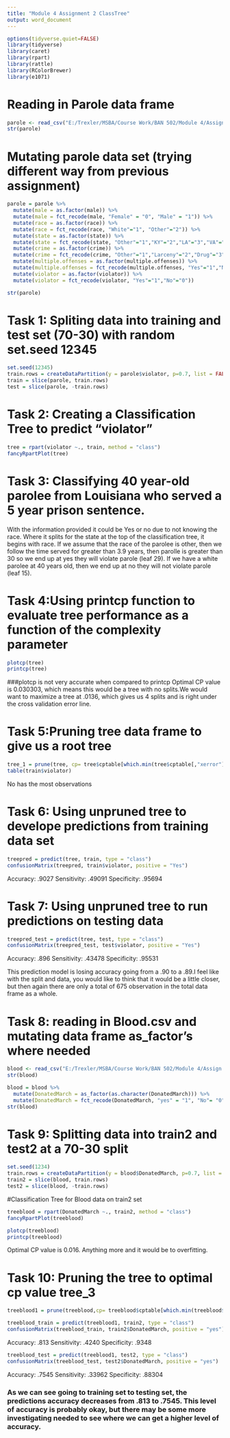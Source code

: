 ---
title: "Module 4 Assignment 2 ClassTree"
output: word_document
---


```{r}
options(tidyverse.quiet=FALSE)
library(tidyverse)
library(caret)
library(rpart)
library(rattle)
library(RColorBrewer)
library(e1071)
```

# Reading in Parole data frame
```{r}
parole <- read_csv("E:/Trexler/MSBA/Course Work/BAN 502/Module 4/Assign 2/parole.csv")
str(parole)
```
# Mutating parole data set (trying different way from previous assignment)
```{r}
parole = parole %>%
  mutate(male = as.factor(male)) %>%
  mutate(male = fct_recode(male, "Female" = "0", "Male" = "1")) %>%
  mutate(race = as.factor(race)) %>%
  mutate(race = fct_recode(race, "White"="1", "Other"="2")) %>%
  mutate(state = as.factor(state)) %>%
  mutate(state = fct_recode(state, "Other"="1","KY"="2","LA"="3","VA"="4")) %>%
  mutate(crime = as.factor(crime)) %>%
  mutate(crime = fct_recode(crime, "Other"="1","Larceny"="2","Drug"="3","Driving"="4")) %>%
  mutate(multiple.offenses = as.factor(multiple.offenses)) %>%
  mutate(multiple.offenses = fct_recode(multiple.offenses, "Yes"="1","No"="0")) %>%
  mutate(violator = as.factor(violator)) %>%
  mutate(violator = fct_recode(violator, "Yes"="1","No"="0"))

str(parole)
```

# Task 1: Spliting data into training and test set (70-30) with random set.seed 12345
```{r}
set.seed(12345)
train.rows = createDataPartition(y = parole$violator, p=0.7, list = FALSE)
train = slice(parole, train.rows)
test = slice(parole, -train.rows)

```

# Task 2: Creating a Classification Tree to predict "violator"
```{r}
tree = rpart(violator ~., train, method = "class")
fancyRpartPlot(tree)

```

# Task 3: Classifying 40 year-old parolee from Louisiana who served a 5 year prison sentence.
With the information provided it could be Yes or no due to not knowing the race. Where it splits for the state at the top of the classification tree, it begins with race. If we assume that the race of the parolee is other, then we follow the time served for greater than 3.9 years, then parolle is greater than 30 so we end up at yes they will violate parole (leaf 29). If we have a white parolee at 40 years old, then we end up at no they will not violate parole (leaf 15).

# Task 4:Using printcp function to evaluate tree performance as a function of the complexity parameter
```{r}
plotcp(tree)
printcp(tree)

```
###plotcp is not very accurate when compared to printcp
Optimal CP value is 0.030303, which means this would be a tree with no splits.We would want to maximize a tree at .0136, which gives us 4 splits and is right under the cross validation error line.

# Task 5:Pruning tree data frame to give us a root tree
```{r}
tree_1 = prune(tree, cp= tree$cptable[which.min(tree$cptable[,"xerror"]),"CP"])
table(train$violator)
```
No has the most observations


# Task 6: Using unpruned tree to develope predictions from training data set
```{r}
treepred = predict(tree, train, type = "class")
confusionMatrix(treepred, train$violator, positive = "Yes")

```
Accuracy: .9027
Sensitivity: .49091
Specificity: .95694

# Task 7: Using unpruned tree to run predictions on testing data
```{r}
treepred_test = predict(tree, test, type = "class")
confusionMatrix(treepred_test, test$violator, positive = "Yes")

```
Accuracy: .896
Sensitivity: .43478
Specificity: .95531

This prediction model is losing accuracy going from a .90 to a .89.I feel like with the split and data, you would like to think that it would be a little closer, but then again there are only a total of 675 observation in the total data frame as a whole.

# Task 8: reading in Blood.csv and mutating data frame as_factor's where needed
```{r}
blood <- read_csv("E:/Trexler/MSBA/Course Work/BAN 502/Module 4/Assign 2/Blood.csv")
str(blood)
```

```{r}
blood = blood %>% 
  mutate(DonatedMarch = as_factor(as.character(DonatedMarch))) %>%
  mutate(DonatedMarch = fct_recode(DonatedMarch, "yes" = "1", "No"= "0"))
str(blood)

```

# Task 9: Splitting data into train2 and test2 at a 70-30 split
```{r}
set.seed(1234)
train.rows = createDataPartition(y = blood$DonatedMarch, p=0.7, list = FALSE)
train2 = slice(blood, train.rows)
test2 = slice(blood, -train.rows)

```
#Classification Tree for Blood data on train2 set
```{r}
treeblood = rpart(DonatedMarch ~., train2, method = "class")
fancyRpartPlot(treeblood)

```
```{r}
plotcp(treeblood)
printcp(treeblood)

```
Optimal CP value is 0.016. Anything more and it would be to overfitting.

# Task 10: Pruning the tree to optimal cp value tree_3
```{r}
treeblood1 = prune(treeblood,cp= treeblood$cptable[which.min(treeblood$cptable[,"xerror"]),"CP"])

treeblood_train = predict(treeblood1, train2, type = "class")
confusionMatrix(treeblood_train, train2$DonatedMarch, positive = "yes")
```
Accuracy: .813
Sensitivity: .4240
Specificity: .9348


```{r}
treeblood_test = predict(treeblood1, test2, type = "class")
confusionMatrix(treeblood_test, test2$DonatedMarch, positive = "yes")

```
Accuracy: .7545
Sensitivity: .33962
Specificity: .88304

### As we can see going to training set to testing set, the predictions accuracy decreases from .813 to .7545. This level of accuracy is probably okay, but there may be some more investigating needed to see where we can get a higher level of accuracy.







